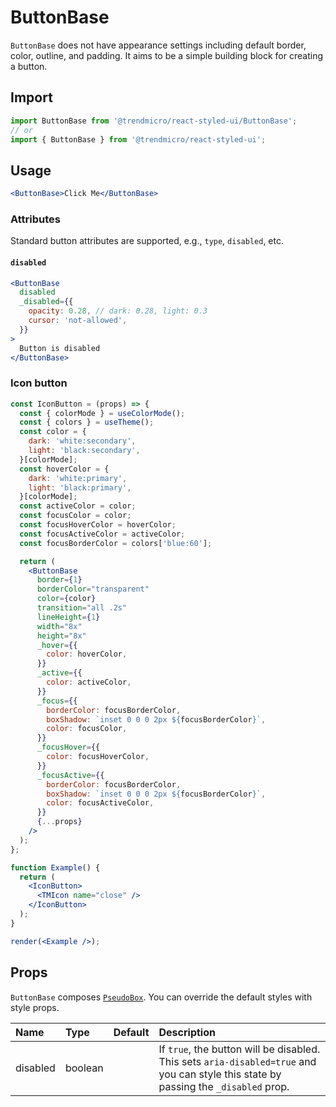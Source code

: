 # ButtonBase

`ButtonBase` does not have appearance settings including default border, color, outline, and padding. It aims to be a simple building block for creating a button.

## Import

```js
import ButtonBase from '@trendmicro/react-styled-ui/ButtonBase';
// or
import { ButtonBase } from '@trendmicro/react-styled-ui';
```

## Usage

```jsx
<ButtonBase>Click Me</ButtonBase>
```

### Attributes

Standard button attributes are supported, e.g., `type`, `disabled`, etc.

#### `disabled`

```jsx
<ButtonBase
  disabled
  _disabled={{
    opacity: 0.28, // dark: 0.28, light: 0.3
    cursor: 'not-allowed',
  }}
>
  Button is disabled
</ButtonBase>
```

### Icon button

```jsx noInline
const IconButton = (props) => {
  const { colorMode } = useColorMode();
  const { colors } = useTheme();
  const color = {
    dark: 'white:secondary',
    light: 'black:secondary',
  }[colorMode];
  const hoverColor = {
    dark: 'white:primary',
    light: 'black:primary',
  }[colorMode];
  const activeColor = color;
  const focusColor = color;
  const focusHoverColor = hoverColor;
  const focusActiveColor = activeColor;
  const focusBorderColor = colors['blue:60'];

  return (
    <ButtonBase
      border={1}
      borderColor="transparent"
      color={color}
      transition="all .2s"
      lineHeight={1}
      width="8x"
      height="8x"
      _hover={{
        color: hoverColor,
      }}
      _active={{
        color: activeColor,
      }}
      _focus={{
        borderColor: focusBorderColor,
        boxShadow: `inset 0 0 0 2px ${focusBorderColor}`,
        color: focusColor,
      }}
      _focusHover={{
        color: focusHoverColor,
      }}
      _focusActive={{
        borderColor: focusBorderColor,
        boxShadow: `inset 0 0 0 2px ${focusBorderColor}`,
        color: focusActiveColor,
      }}
      {...props}
    />
  );
};

function Example() {
  return (
    <IconButton>
      <TMIcon name="close" />
    </IconButton>
  );
}

render(<Example />);
```

## Props

`ButtonBase` composes [`PseudoBox`](./pseudobox). You can override the default styles with style props.

| Name | Type | Default | Description |
| :--- | :--- | :------ | :---------- |
| disabled | boolean | | If `true`, the button will be disabled. This sets `aria-disabled=true` and you can style this state by passing the `_disabled` prop. |
